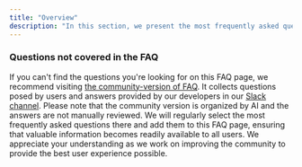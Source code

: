 ```yaml
---
title: "Overview"
description: "In this section, we present the most frequently asked questions and some additional information."
---
```


### Questions not covered in the FAQ

If you can't find the questions you're looking for on this FAQ page, we recommend visiting [the community-version of FAQ](https://risingwave-community.snowshoe.dev/). It collects questions posed by users and answers provided by our developers in our [Slack channel](https://www.risingwave.com/slack). Please note that the community version is organized by AI and the answers are not manually reviewed. We will regularly select the most frequently asked questions there and add them to this FAQ page, ensuring that valuable information becomes readily available to all users. We appreciate your understanding as we work on improving the community to provide the best user experience possible.
